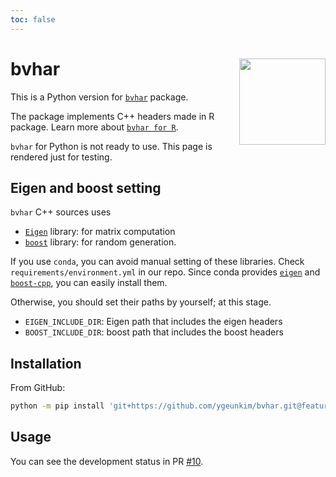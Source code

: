 ```yaml
---
toc: false
---
```


# bvhar <a href="https://github.com/ygeunkim/bvhar/tree/feature/python/python/"><img src="logo.png" align="right" height="138" /></a>

This is a Python version for [`bvhar`](https://cloud.r-project.org/web/packages/bvhar/index.html) package.

The package implements C++ headers made in R package.
Learn more about [`bvhar for R`](https://ygeunkim.github.io/package/bvhar/index.html).

::: {.callout-note}
`bvhar` for Python is not ready to use. This page is rendered just for testing.
:::

## Eigen and boost setting

`bvhar` C++ sources uses

- [`Eigen`](https://eigen.tuxfamily.org/index.php?title=Main_Page) library: for matrix computation
- [`boost`](https://www.boost.org) library: for random generation.

If you use `conda`, you can avoid manual setting of these libraries.
Check `requirements/environment.yml` in our repo.
Since conda provides [`eigen`](https://anaconda.org/conda-forge/eigen) and [`boost-cpp`](https://anaconda.org/conda-forge/boost-cpp), you can easily install them.

Otherwise, you should set their paths by yourself; at this stage.

- `EIGEN_INCLUDE_DIR`: Eigen path that includes the eigen headers
- `BOOST_INCLUDE_DIR`: boost path that includes the boost headers

## Installation

From GitHub:

```bash
python -m pip install 'git+https://github.com/ygeunkim/bvhar.git@feature/python#egg=bvhar&subdirectory=python'
```

## Usage

You can see the development status in PR [#10](https://github.com/ygeunkim/bvhar/pull/10).


